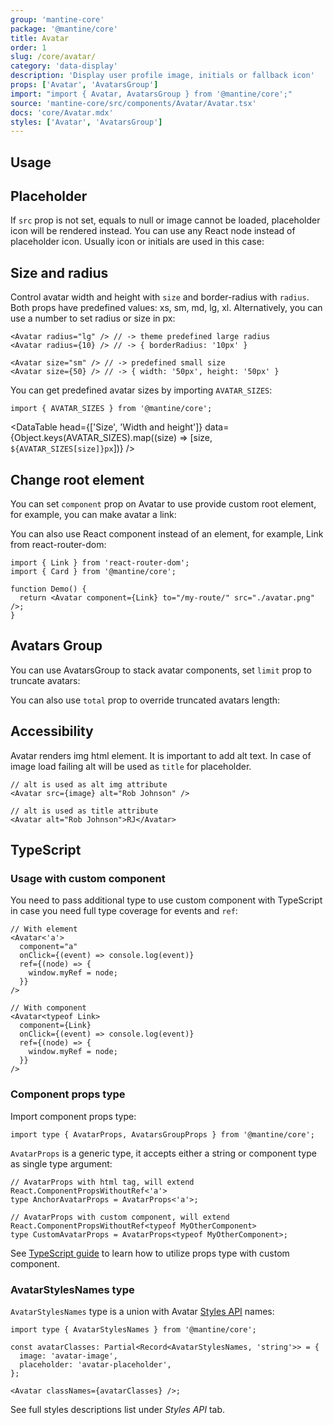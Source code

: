 ```yaml
---
group: 'mantine-core'
package: '@mantine/core'
title: Avatar
order: 1
slug: /core/avatar/
category: 'data-display'
description: 'Display user profile image, initials or fallback icon'
props: ['Avatar', 'AvatarsGroup']
import: "import { Avatar, AvatarsGroup } from '@mantine/core';"
source: 'mantine-core/src/components/Avatar/Avatar.tsx'
docs: 'core/Avatar.mdx'
styles: ['Avatar', 'AvatarsGroup']
---
```



## Usage

<Demo data={AvatarDemos.usage} />

## Placeholder

If `src` prop is not set, equals to null or image cannot be loaded,
placeholder icon will be rendered instead.
You can use any React node instead of placeholder icon.
Usually icon or initials are used in this case:

<Demo data={AvatarDemos.placeholders} />

## Size and radius

<Demo data={AvatarDemos.configurator} />

Control avatar width and height with `size` and border-radius with `radius`.
Both props have predefined values: xs, sm, md, lg, xl.
Alternatively, you can use a number to set radius or size in px:

```tsx
<Avatar radius="lg" /> // -> theme predefined large radius
<Avatar radius={10} /> // -> { borderRadius: '10px' }

<Avatar size="sm" /> // -> predefined small size
<Avatar size={50} /> // -> { width: '50px', height: '50px' }
```

<Demo data={AvatarDemos.sizes} />

You can get predefined avatar sizes by importing `AVATAR_SIZES`:

```tsx
import { AVATAR_SIZES } from '@mantine/core';
```

<DataTable
  head={['Size', 'Width and height']}
  data={Object.keys(AVATAR_SIZES).map((size) => [size, `${AVATAR_SIZES[size]}px`])}
/>

## Change root element

You can set `component` prop on Avatar to use provide custom root element,
for example, you can make avatar a link:

<Demo data={AvatarDemos.link} />

You can also use React component instead of an element, for example, Link from react-router-dom:

```tsx
import { Link } from 'react-router-dom';
import { Card } from '@mantine/core';

function Demo() {
  return <Avatar component={Link} to="/my-route/" src="./avatar.png" />;
}
```

## Avatars Group

You can use AvatarsGroup to stack avatar components, set `limit` prop to truncate avatars:

<Demo data={AvatarDemos.avatarsGroup} />

You can also use `total` prop to override truncated avatars length:

<Demo data={AvatarDemos.total} />

## Accessibility

Avatar renders img html element. It is important to add alt text.
In case of image load failing alt will be used as `title` for placeholder.

```tsx
// alt is used as alt img attribute
<Avatar src={image} alt="Rob Johnson" />

// alt is used as title attribute
<Avatar alt="Rob Johnson">RJ</Avatar>
```

## TypeScript

### Usage with custom component

You need to pass additional type to use custom component with TypeScript
in case you need full type coverage for events and `ref`:

```tsx
// With element
<Avatar<'a'>
  component="a"
  onClick={(event) => console.log(event)}
  ref={(node) => {
    window.myRef = node;
  }}
/>

// With component
<Avatar<typeof Link>
  component={Link}
  onClick={(event) => console.log(event)}
  ref={(node) => {
    window.myRef = node;
  }}
/>
```

### Component props type

Import component props type:

```tsx
import type { AvatarProps, AvatarsGroupProps } from '@mantine/core';
```

`AvatarProps` is a generic type, it accepts either a string or component type as single type argument:

```tsx
// AvatarProps with html tag, will extend React.ComponentPropsWithoutRef<'a'>
type AnchorAvatarProps = AvatarProps<'a'>;

// AvatarProps with custom component, will extend React.ComponentPropsWithoutRef<typeof MyOtherComponent>
type CustomAvatarProps = AvatarProps<typeof MyOtherComponent>;
```

See [TypeScript guide](/pages/basics/#typescript) to learn how to utilize props type with custom component.

### AvatarStylesNames type

`AvatarStylesNames` type is a union with Avatar [Styles API](/theming/styles-api/) names:

```tsx
import type { AvatarStylesNames } from '@mantine/core';

const avatarClasses: Partial<Record<AvatarStylesNames, 'string'>> = {
  image: 'avatar-image',
  placeholder: 'avatar-placeholder',
};

<Avatar classNames={avatarClasses} />;
```

See full styles descriptions list under _Styles API_ tab.
